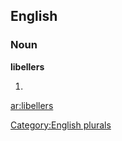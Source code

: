 ==English==

===Noun===
'''libellers'''

# {{plural of|[[libeller]]}}

[[Category:English plurals]]

[[ar:libellers]]